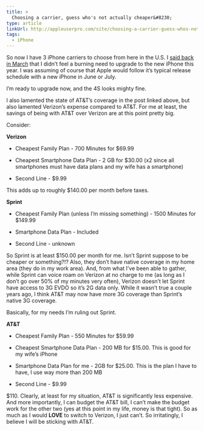 ```yaml
---
title: >
  Choosing a carrier, guess who's not actually cheaper&#8230;
type: article
linkUrl: http://appleuserpro.com/site/choosing-a-carrier-guess-whos-not-actually-cheaper
tags:
  - iPhone
---
```


So now I have 3 iPhone carriers to choose from here in the U.S. I [said back in March](http://appleuserpro.com/home/att-or-verizon) that I didn’t feel a burning need to upgrade to the new iPhone this year. I was assuming of course that Apple would follow it’s typical release schedule with a new iPhone in June or July.

I’m ready to upgrade now, and the 4S looks mighty fine.

I also lamented the state of AT&T’s coverage in the post linked above, but also lamented Verizon’s expense compared to AT&T. For me at least, the savings of being with AT&T over Verizon are at this point pretty big.

Consider:

**Verizon**

-   Cheapest Family Plan - 700 Minutes for $69.99
    
-   Cheapest Smartphone Data Plan - 2 GB for $30.00 (x2 since all smartphones must have data plans and my wife has a smartphone)
    
-   Second Line - $9.99
    

This adds up to roughly $140.00 per month before taxes.

**Sprint**

-   Cheapest Family Plan (unless I’m missing something) - 1500 Minutes for $149.99
    
-   Smartphone Data Plan - Included
    
-   Second Line - unknown
    

So Sprint is at least $150.00 per month for me. Isn’t Sprint suppose to be cheaper or something?!? Also, they don’t have native coverage in my home area (they do in my work area). And, from what I’ve been able to gather, while Sprint can voice roam on Verizon at no charge to me (as long as I don’t go over 50% of my minutes very often), Verizon doesn’t let Sprint have access to 3G EVDO so it’s 2G data only. While it wasn’t true a couple years ago, I think AT&T may now have more 3G coverage than Sprint’s native 3G coverage.

Basically, for my needs I’m ruling out Sprint.

**AT&T**

-   Cheapest Family Plan - 550 Minutes for $59.99
    
-   Cheapest Smartphone Data Plan - 200 MB for $15.00. This is good for my wife’s iPhone
    
-   Smartphone Data Plan for me - 2GB for $25.00. This is the plan I have to have, I use way more than 200 MB
    
-   Second Line - $9.99
    

$110. Clearly, at least for my situation, AT&T is significantly less expensive. And more importantly, I can budget the AT&T bill, I can’t make the budget work for the other two (yes at this point in my life, money is that tight). So as much as I would **LOVE** to switch to Verizon, I just can’t. So irritatingly, I believe I will be sticking with AT&T.
